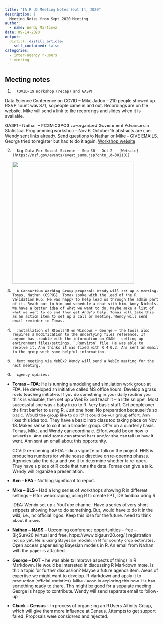 ```yaml
---
title: "IA R UG Meeting Notes Sept 14, 2020"
description: |
  Meeting Notes from Sept 2020 Meeting
author:
  - name: Wendy Martinez
date: 09-14-2020
output:
  distill::distill_article:
    self_contained: false
categories:
  - inter-agency r-users
  - meeting
---
```


## Meeting notes

1.       COVID-19 Workshop (recap) and GASP!

Data Science Conference on COVID – Mike Jadoo – 210 people showed up. RSVP count was 871, so people came in and out. Recordings are on the website. Mike will send a link to the recordings and slides when it is available.
 
GASP! – Nathan – FCSM CSPOS co-organized Government Advances in Statistical Programming workshop – Nov 6. October 15 abstracts are due. Wendy sent links already. Send questions to Nathan or Mike – GIVE EMAILS. George tried to register but had to do it again. [Workshop website](https://sites.google.com/view/gasp2020/home)

2.       Big Data For Social Science – Sep 30 – Oct 2 – [Website](https://nsf.gov/events/event_summ.jsp?cntn_id=301101)
![](Big Data _ Social Science Conference Flyer_Final.jpg){width=400px}

 

3.       R Consortium Working Group proposal: Wendy will set up a meeting. Tomas, Nathan (CSPOS). Tomas spoke with the lead of the R Validation Hub. He was happy to help lead us through the admin part of it. Reach out to him and schedule a chat with him. Andy Nichols. We have a better idea of what we want to do. Maybe make a list of what we want to do and then get Andy’s help. Tomas will take this as an action item to set up a call or meeting. Wendy will send email reminder to Tomas.

 

4.       Installation of Rtools40 on Windows – George – the tools also requires a modification to the underlying files reference. If anyone has trouble with the information on CRAN – setting up environment files/settings. `.Renviron` file. He was able to resolve it. Ann thinks it was fixed with R 4.0.2. Ann sent an email to the group with some helpful information.

 

5.       Next meeting via WebEx? Wendy will send a WebEx meeting for the next meeting.

 

6.       Agency updates:


* **Tomas – FDA**: He is running a modeling and simulation work group at FDA. He developed an initiative called MS office hours. Develop a grass roots teaching initiative. If you do something in your daily routine you think is valuable, then set up a WebEx and teach it – a little snippet. Most successful one was a baby intro to R. Very basic stuff. Get people over the first barrier to using R. Just one hour. No preparation because it’s so basic. Would the group like to do it? It could be our group effort.  Ann likes this idea too. They have a basic intro class too taking place on Nov 18. Makes sense to do it as a broader group. Offer on a quarterly basis. Tomas, Mike, and Wendy can coordinate. Effort would be on how to advertise.  Ann said some can attend hers and/or she can tell us how it went. Ann sent an email about this opportunity.

  COVID re-opening at FDA – do a vignette or talk on the project. HHS is producing numbers for white house directive on re-opening phases. Agencies take the data and use it to determine whether to re-open. They have a piece of R code that runs the data. Tomas can give a talk. Wendy will organize a presentation.

 
* **Ann – EPA** – Nothing significant to report.

 
* **Mike – BLS** – Had a long series of workshops showing R in different settings – R for webscraping, using R to create PPT, DS toolbox using R.

  IDEA: Wendy set up a YouTube channel.  Have a series of very short snippets showing how to do something. But, would have to do it in the wild; i.e., no official logos. Keep this idea for the future. Need to think about it more.

* **Nathan – NASS** – Upcoming conference opportunities – free – BigSurv20 (virtual and free, https://www.bigsurv20.org/ ) registration not up yet. He is using Bayesian models in R for county crop estimates. Open access paper using Bayesian models in R. An email from Nathan with the paper is attached.


* **George – DOT** – he was able to improve aspects of things in R Markdown. He would be interested in discussing R Markdown more. Is this a topic for further discussion? Maybe a future agenda item. Areas of expertise we might want to develop.  R Markdown and apply it to production (official statistics). Mike Jadoo is exploring this now. He has something ready to share. This might be good for a separate meeting. George is happy to contribute. Wendy will send separate email to follow-up.

 
* **Chuck – Census** – In process of organizing an R Users Affinity Group, which will give them more influence at Census. Attempts to get support failed. Proposals were considered and rejected.

 
